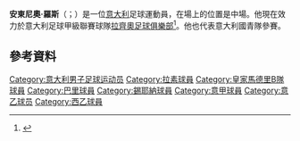 '''安東尼奧·羅斯'''（{{lang-it|Antonio Rozzi}}；{{bd|1994年|5月28日}}）是一位[[意大利|意大利]]足球運動員，在場上的位置是中場。他現在效力於意大利足球甲級聯賽球隊[[拉齊奧足球俱樂部|拉齊奧足球俱樂部]]<ref>{{Cite web |url=http://football-italia.net/SerieA/match/9769 |title=Lazio 2–0 Milan, Football Italia match report |access-date=2015-06-16 |archive-date=2018-06-13 |archive-url=https://web.archive.org/web/20180613234330/https://www.football-italia.net/SerieA/match/9769 |dead-url=no }}</ref>。他也代表意大利國青隊參賽。

==參考資料==
{{Reflist}}

{{DEFAULTSORT:Rozzi, Antonio}}
[[Category:意大利男子足球运动员|Category:意大利男子足球运动员]]
[[Category:拉素球員|Category:拉素球員]]
[[Category:皇家馬德里B隊球員|Category:皇家馬德里B隊球員]]
[[Category:巴里球員|Category:巴里球員]]
[[Category:錫耶納球員|Category:錫耶納球員]]
[[Category:意甲球員|Category:意甲球員]]
[[Category:意乙球员|Category:意乙球员]]
[[Category:西乙球員|Category:西乙球員]]

{{Sport-bio-stub}}